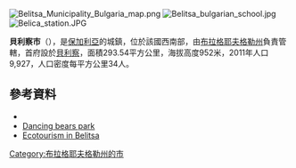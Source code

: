 [[Image:Belitsa_Municipality_Bulgaria_map.png|right]]
[[Image:Belitsa_bulgarian_school.jpg|right]]
[[Image:Belica_station.JPG|right]]

'''貝利察市'''（{{lang-bg|Белица}}），是[[保加利亞|保加利亞]]的城鎮，位於該國西南部，由[[布拉格耶夫格勒州|布拉格耶夫格勒州]]負責管轄，首府設於[[貝利察|貝利察]]，面積293.54平方公里，海拔高度952米，2011年人口9,927，人口密度每平方公里34人。

{{Coord|41|57|N|23|34|E|display=title}}

==參考資料==
* {{Official website|http://www.belitsa.com}}
* [https://web.archive.org/web/20111118002912/http://www.fondationbrigittebardot.fr/site/fbb_a.php?Id=146 Dancing bears park]
* [https://web.archive.org/web/20111118002912/http://www.fondationbrigittebardot.fr/site/fbb_a.php?Id=146 Ecotourism in Belitsa]

{{Bulgaria-geo-stub}}
[[Category:布拉格耶夫格勒州的市|Category:布拉格耶夫格勒州的市]]